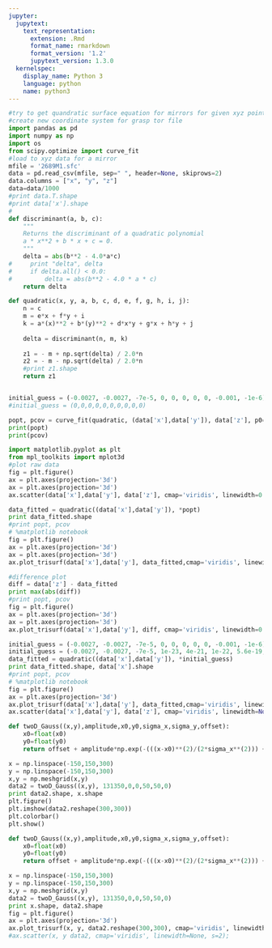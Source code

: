 ```yaml
---
jupyter:
  jupytext:
    text_representation:
      extension: .Rmd
      format_name: rmarkdown
      format_version: '1.2'
      jupytext_version: 1.3.0
  kernelspec:
    display_name: Python 3
    language: python
    name: python3
---
```


```python
#try to get quandratic surface equation for mirrors for given xyz points
#create new coordinate system for grasp tor file
import pandas as pd
import numpy as np
import os
from scipy.optimize import curve_fit
#load to xyz data for a mirror
mfile = '2689M1.sfc'
data = pd.read_csv(mfile, sep=" ", header=None, skiprows=2)
data.columns = ["x", "y", "z"]
data=data/1000
#print data.T.shape
#print data['x'].shape
#
def discriminant(a, b, c):
    """
    Returns the discriminant of a quadratic polynomial
    a * x**2 + b * x + c = 0.    
    """
    delta = abs(b**2 - 4.0*a*c)
#     print "delta", delta
#     if delta.all() < 0.0:
#         delta = abs(b**2 - 4.0 * a * c)
    return delta

def quadratic(x, y, a, b, c, d, e, f, g, h, i, j):
    n = c
    m = e*x + f*y + i
    k = a*(x)**2 + b*(y)**2 + d*x*y + g*x + h*y + j
    
    delta = discriminant(n, m, k)
    
    z1 = - m + np.sqrt(delta) / 2.0*n
    z2 = - m - np.sqrt(delta) / 2.0*n
    #print z1.shape
    return z1


initial_guess = (-0.0027, -0.0027, -7e-5, 0, 0, 0, 0, 0, -0.001, -1e-6)
#initial_guess = (0,0,0,0,0,0,0,0,0,0)

popt, pcov = curve_fit(quadratic, (data['x'],data['y']), data['z'], p0=initial_guess, maxfev=5000)
print(popt)
print(pcov)
```

```python
import matplotlib.pyplot as plt
from mpl_toolkits import mplot3d
#plot raw data
fig = plt.figure()
ax = plt.axes(projection='3d')
ax = plt.axes(projection='3d')
ax.scatter(data['x'],data['y'], data['z'], cmap='viridis', linewidth=0.1);

```

```python
data_fitted = quadratic((data['x'],data['y']), *popt)
print data_fitted.shape
#print popt, pcov      
# %matplotlib notebook
fig = plt.figure()
ax = plt.axes(projection='3d')
ax = plt.axes(projection='3d')
ax.plot_trisurf(data['x'],data['y'], data_fitted,cmap='viridis', linewidth=0.1);
```

```python
#difference plot
diff = data['z'] - data_fitted
print max(abs(diff))
#print popt, pcov
fig = plt.figure()
ax = plt.axes(projection='3d')
ax = plt.axes(projection='3d')
ax.plot_trisurf(data['x'],data['y'], diff, cmap='viridis', linewidth=0.1);
```

```python
initial_guess = (-0.0027, -0.0027, -7e-5, 0, 0, 0, 0, 0, -0.001, -1e-6)
initial_guess = (-0.0027, -0.0027, -7e-5, 1e-23, 4e-21, 1e-22, 5.6e-19, 1.7e-20, -0.0018, -1e-6)
data_fitted = quadratic((data['x'],data['y']), *initial_guess)
print data_fitted.shape, data['x'].shape
#print popt, pcov      
# %matplotlib notebook
fig = plt.figure()
ax = plt.axes(projection='3d')
ax.plot_trisurf(data['x'],data['y'], data_fitted,cmap='viridis', linewidth=0.1);
ax.scatter(data['x'],data['y'], data['z'], cmap='viridis', linewidth=None, s=2);
```

```python
def twoD_Gauss((x,y),amplitude,x0,y0,sigma_x,sigma_y,offset):
    x0=float(x0)
    y0=float(y0)
    return offset + amplitude*np.exp(-(((x-x0)**(2)/(2*sigma_x**(2))) + ((y-y0)**(2)/(2*sigma_y**(2)))))

x = np.linspace(-150,150,300)
y = np.linspace(-150,150,300)
x,y = np.meshgrid(x,y)
data2 = twoD_Gauss((x,y), 131350,0,0,50,50,0)
print data2.shape, x.shape
plt.figure()
plt.imshow(data2.reshape(300,300))
plt.colorbar()
plt.show()
```

```python
def twoD_Gauss((x,y),amplitude,x0,y0,sigma_x,sigma_y,offset):
    x0=float(x0)
    y0=float(y0)
    return offset + amplitude*np.exp(-(((x-x0)**(2)/(2*sigma_x**(2))) + ((y-y0)**(2)/(2*sigma_y**(2)))))

x = np.linspace(-150,150,300)
y = np.linspace(-150,150,300)
x,y = np.meshgrid(x,y)
data2 = twoD_Gauss((x,y), 131350,0,0,50,50,0)
print x.shape, data2.shape
fig = plt.figure()
ax = plt.axes(projection='3d')
ax.plot_trisurf(x, y, data2.reshape(300,300), cmap='viridis', linewidth=0.1);
#ax.scatter(x, y data2, cmap='viridis', linewidth=None, s=2);
```

```python

```
